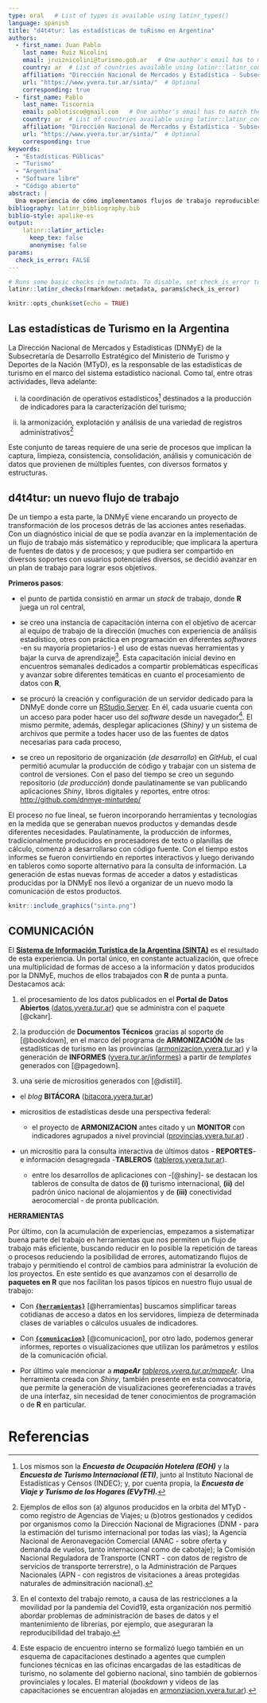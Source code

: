 ```yaml
---
type: oral   # List of types is available using latinr_types()
language: spanish
title: "d4t4tur: las estadísticas de tuRismo en Argentina"
authors:
  - first_name: Juan Pablo
    last_name: Ruiz Nicolini
    email: jruiznicolini@turismo.gob.ar   # One author's email has to match the email registered in EasyChair.
    country: ar  # List of countries available using latinr::latinr_countries()
    affiliation: "Dirección Nacional de Mercados y Estadística - Subsecretaría de Desarrollo Estratégico - Minsiterio de Turismo y Deportes de la Nación"
    url: "https://www.yvera.tur.ar/sinta/"  # Optional 
    corresponding: true
  - first_name: Pablo
    last_name: Tiscornia
    email: pablotisco@gmail.com   # One author's email has to match the email registered in EasyChair.
    country: ar  # List of countries available using latinr::latinr_countries()
    affiliation: "Dirección Nacional de Mercados y Estadística - Subsecretaría de Desarrollo Estratégico - Minsiterio de Turismo y Deportes de la Nación"
    url: "https://www.yvera.tur.ar/sinta/"  # Optional 
    corresponding: true
keywords: 
  - "Estadísticas Públicas"
  - "Turismo"
  - "Argentina"
  - "Software libre"
  - "Código abierto"
abstract: |
  Una experiencia de cómo implementamos flujos de trabajo reproducibles y abiertos en un equipo que produce, consolida y analiza estadísticas públicas. 
bibliography: latinr_bibliography.bib
biblio-style: apalike-es   
output: 
    latinr::latinr_article:
      keep_tex: false
      anonymise: false
params: 
  check_is_error: FALSE
---
```


```r
# Runs some basic checks in metadata. To disable, set check_is_error to FALSE
latinr::latinr_checks(rmarkdown::metadata, params$check_is_error)
```

```r
knitr::opts_chunk$set(echo = TRUE)
```

## Las estadísticas de Turismo en la Argentina

La Dirección Nacional de Mercados y Estadísticas (DNMyE) de la Subsecretaría de Desarrollo Estratégico del Ministerio de Turismo y Deportes de la Nación (MTyD), es la responsable de las estadísticas de turismo en el marco del sistema estadístico nacional. Como tal, entre otras actividades, lleva adelante:

(i) la coordinación de operativos estadísticos[^1] destinados a la producción de indicadores para la caracterización del turismo;

(ii) la armonización, explotación y análisis de una variedad de registros administrativos[^2]

[^1]: Los mismos son la ***Encuesta de Ocupación Hotelera (EOH)*** y la ***Encuesta de Turismo Internacional (ETI)***, junto al Instituto Nacional de Estadísticas y Censos (INDEC); y, por cuenta propia, la ***Encuesta de Viaje y Turismo de los Hogares (EVyTH).***

[^2]: Ejemplos de ellos son (a) algunos producidos en la orbita del MTyD - como registro de Agencias de Viajes; u (b)otros gestionados y cedidos por organismos como la Dirección Nacional de Migraciones (DNM - para la estimación del turismo internacional por todas las vías); la Agencia Nacional de Aeronavegación Comercial (ANAC - sobre oferta y demanda de vuelos, tanto internacional como de cabotaje); la Comisión Nacional Reguladora de Transporte (CNRT - con datos de registro de servicios de transporte terrerstre), o la Administración de Parques Nacionales (APN - con registros de visitaciones a áreas protegidas naturales de adminsitración nacional).



Este conjunto de tareas requiere de una serie de procesos que implican la captura, limpieza, consistencia, consolidación, análisis y comunicación de datos que provienen de múltiples fuentes, con diversos formatos y estructuras.

## d4t4tur: un nuevo flujo de trabajo

De un tiempo a esta parte, la DNMyE viene encarando un proyecto de transformación de los procesos detrás de las acciones antes reseñadas. Con un diagnóstico inicial de que se podía avanzar en la implementación de un flujo de trabajo más sistemático y reproducible; que implicara la apertura de fuentes de datos y de procesos; y que pudiera ser compartido en diversos soportes con usuarios potenciales diversos, se decidió avanzar en un plan de trabajo para lograr esos objetivos.


**Primeros pasos**: 

-   el punto de partida consistió en armar un *stack* de trabajo, donde **R** juega un rol central,

-   se creo una instancia de capacitación interna con el objetivo de acercar al equipo de trabajo de la dirección (muches con experiencia de análisis estadístico, otres con práctica en programación en diferentes *softwares* -en su mayoría propietarios-) el uso de estas nuevas herramientas y bajar la curva de aprendizaje[^3]. Esta capacitación inicial devino en encuentros semanales dedicados a compartir problemáticas específicas y avanzar sobre diferentes temáticas en cuanto el procesamiento de datos con **R**,

-   se procuró la creación y configuración de un servidor dedicado para la DNMyE donde corre un [RStudio Server](https://www.rstudio.com/products/rstudio/download-server/). En él, cada usuarie cuenta con un acceso para poder hacer uso del *software* desde un navegador[^4]. El mismo permite, además, desplegar aplicaciones (*Shiny)* y un sistema de archivos que permite a todes hacer uso de las fuentes de datos necesarias para cada proceso,

-   se creo un repositorio de organización (*de desarrollo*) en *GitHub*, el cual permitió acumular la producción de código y trabajar con un sistema de control de versiones. Con el paso del tiempo se creo un segundo repositorio (*de producción*) donde paulatinamente se van publicando aplicaciones *Shiny*, libros digitales y reportes, entre otros: <http://github.com/dnmye-minturdep/>


[^3]: En el contexto del trabajo remoto, a causa de las restricciones a la movilidad por la pandemia del Covid19, esta organización nos permitió abordar problemas de administración de bases de datos y el mantenimiento de librerías, por ejemplo, que aseguraran la reproducibilidad del trabajo.

[^4]: Este espacio de encuentro interno se formalizó luego también en un esquema de capacitaciones destinado a agentes que cumplen funciones técnicas en las oficinas encargadas de las estadíticas de turismo, no solamente del gobierno nacional, sino también de gobiernos provinciales y locales. El material (*bookdown* y videos de las capacitaciones se encuentran alojadas en [armonziacion.yvera.tur.ar](https://armonizacion.yvera.tur.ar/ "ARMONIZACION ESTADISTICA EN LAS PROVINCIAS")).



El proceso no fue lineal, se fueron incorporando herramientas y tecnologías en la medida que se generaban nuevos productos y demandas desde diferentes necesidades. Paulatinamente, la producción de informes, tradicionalmente producidos en procesadores de texto o planillas de cálculo, comenzó a desarrollarso con código fuente. Con el tiempo estos informes se fueron convirtiendo en reportes interactivos y luego derivando en tableros como soporte alternativo para la consulta de información. La generación de estas nuevas formas de acceder a datos y estadísticas producidas por la DNMyE nos llevó a organizar de un nuevo modo la comunicación de estos productos.

```r

knitr::include_graphics("sinta.png")
```


## COMUNICACIÓN

El [**Sistema de Información Turística de la Argentina (SINTA)**](https://www.yvera.tur.ar/sinta/) es el resultado de esta experiencia. Un portal único, en constante actualización, que ofrece una multiplicidad de formas de acceso a la información y datos producidos por la DNMyE, muchos de ellos trabajados con **R** de punta a punta. Destacamos acá:

1.  el procesamiento de los datos publicados en el **Portal de Datos Abiertos** ([datos.yvera.tur.ar](http://datos.yvera.gob.ar/ "Datos Abiertos de Turismo")) que se administra con el paquete \CRANpkg{ckanr} [@ckanr].

2.  la producción de **Documentos Técnicos** gracias al soporte de \CRANpkg{bookdown} [@bookdown], en el marco del programa de **ARMONIZACIÓN** de las estadísticas de turismo en las provincias ([armonizacion.yvera.tur.ar](https://armonizacion.yvera.tur.ar/ "ARMONIZACION ESTADISTICA EN LAS PROVINCIAS")) y la generación de **INFORMES** ([yvera.tur.ar/informes](https://www.yvera.tur.ar/sinta/informe)) a partir de *templates* generados con \CRANpkg{pagedown} [@pagedown].

3.  una serie de micrositios generados con \CRANpkg{distill} [@distill].

-   el *blog* **BITÁCORA** ([bitacora.yvera.tur.ar](https://bitacora.yvera.tur.ar/ "BLOG - Bitácora del Turismo en Argentina"))

-   micrositios de estadísticas desde una perspectiva federal:

    -   el proyecto de **ARMONIZACION** antes citado y un **MONITOR** con indicadores agrupados a nivel provincial ([provincias.yvera.tur.ar](https://provincias.yvera.tur.ar/ "MONITOR del turismo en las provincias")) .

-   un micrositio para la consulta interactiva de últimos datos - **REPORTES**- e información desagregada -**TABLEROS** ([tableros.yvera.tur.ar](https://tableros.yvera.tur.ar/)).

    -   entre los desarrollos de aplicaciones con \CRANpkg{shiny} -[@shiny]- se destacan los tableros de consulta de datos de **(i)** turismo internacional, **(ii)** del padrón único nacional de alojamientos y de **(iii)** conectividad aerocomercial - de pronta publicación.


**HERRAMIENTAS**

Por último, con la acumulación de experiencias, empezamos a sistematizar buena parte del trabajo en herramientas que nos permiten un flujo de trabajo más eficiente, buscando reducir en lo posible la repetición de tareas o procesos reduciendo la posibilidad de errores, automatizando flujos de trabajo y permitiendo el control de cambios para administrar la evolución de los proyectos. En este sentido es que avanzamos con el desarrollo de **paquetes en R** que nos facilitan los pasos típicos en nuestro flujo usual de trabajo:

-   Con [**`{herramientas}`**](https://github.com/dnme-minturdep/herramientas) [@herramientas] buscamos simplificar tareas cotidianas de acceso a datos en los servidores, limpieza de determinada clases de variables o cálculos usuales de indicadores.

-   Con [**`{comunicacion}`**](https://github.com/dnme-minturdep/comunicacion) [@comunicacion], por otro lado, podemos generar informes, reportes o visualizaciones que utilizan los parámetros y estilos de la comunicación oficial.

-   Por último vale mencionar a _**mapeAr** [tableros.yvera.tur.ar/mapeAr](https://tableros.yvera.tur.ar/mapeAr)_. Una herramienta creada con *Shiny*, también presente en esta convocatoria, que permite la generación de visualizaciones georeferenciadas a través de una interfaz, sin necesidad de tener conocimientos de programación o de **R** en particular.


# Referencias
